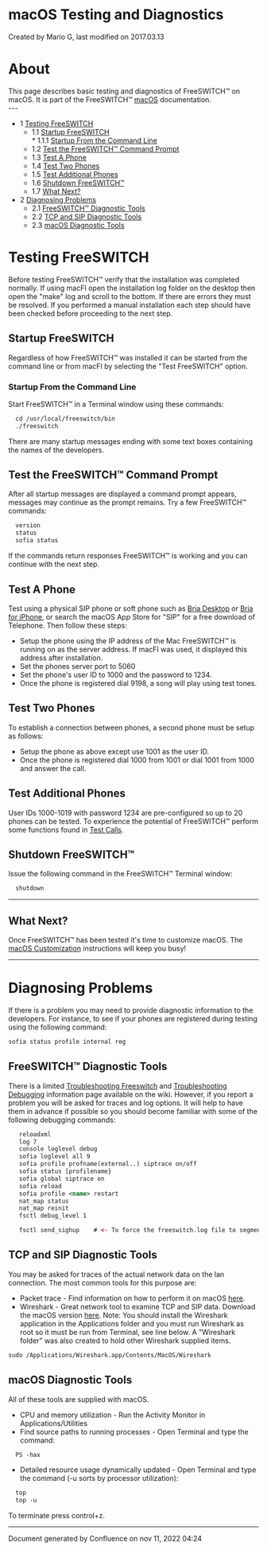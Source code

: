 
# macOS Testing and Diagnostics 

 Created by  Mario G, last modified on 2017.03.13

# About

This page describes basic testing and diagnostics of FreeSWITCH™ on macOS. It is part of the FreeSWITCH™ [macOS](./index.mdx#about) documentation.  
\---

* 1 [Testing FreeSWITCH](#testing-freeswitch)  
   * 1.1 [Startup FreeSWITCH](#testing-freeswitch)  
         * 1.1.1 [Startup From the Command Line](#startup-from-the-command-line)  
   * 1.2 [Test the FreeSWITCH™ Command Prompt](#test-the-freeswitch-command-prompt)  
   * 1.3 [Test A Phone](#macos-diagnostic-tools)  
   * 1.4 [Test Two Phones](#macos-diagnostic-tools)  
   * 1.5 [Test Additional Phones](#macos-diagnostic-tools)  
   * 1.6 [Shutdown FreeSWITCH™](#testing-freeswitch)  
   * 1.7 [What Next?](#macos-diagnostic-tools)
* 2 [Diagnosing Problems](#macos-diagnostic-tools)  
   * 2.1 [FreeSWITCH™ Diagnostic Tools](#freeswitch-diagnostic-tools)  
   * 2.2 [TCP and SIP Diagnostic Tools](#tcp-and-sip-diagnostic-tools)  
   * 2.3 [macOS Diagnostic Tools](#macos-diagnostic-tools)

# Testing FreeSWITCH

Before testing FreeSWITCH™ verify that the installation was completed normally. If using macFI open the installation log folder on the desktop then open the "make" log and scroll to the bottom. If there are errors they must be resolved. If you performed a manual installation each step should have been checked before proceeding to the next step.

## **Startup FreeSWITCH**

Regardless of how FreeSWITCH™ was installed it can be started from the command line or from macFI by selecting the "Test FreeSWITCH" option.

### **Startup From the Command Line**

Start FreeSWITCH™ in a Terminal window using these commands:

```xml
  cd /usr/local/freeswitch/bin
  ./freeswitch
```

There are many startup messages ending with some text boxes containing the names of the developers.

## **Test the FreeSWITCH™ Command Prompt**

After all startup messages are displayed a command prompt appears, messages may continue as the prompt remains. Try a few FreeSWITCH™ commands:

```xml
  version
  status
  sofia status
```

If the commands return responses FreeSWITCH™ is working and you can continue with the next step.

## **Test A Phone**

Test using a physical SIP phone or soft phone such as [Bria Desktop](http://www.counterpath.com/bria.html) or [Bria for iPhone](http://www.counterpath.com/bria-iphone-edition/), or search the macOS App Store for "SIP" for a free download of Telephone. Then follow these steps:

* Setup the phone using the IP address of the Mac FreeSWITCH™ is running on as the server address. If macFI was used, it displayed this address after installation.
* Set the phones server port to 5060
* Set the phone's user ID to 1000 and the password to 1234.
* Once the phone is registered dial 9198, a song will play using test tones.

## **Test Two Phones**

To establish a connection between phones, a second phone must be setup as follows:

* Setup the phone as above except use 1001 as the user ID.
* Once the phone is registered dial 1000 from 1001 or dial 1001 from 1000 and answer the call.

## **Test Additional Phones**

User IDs 1000-1019 with password 1234 are pre-configured so up to 20 phones can be tested. To experience the potential of FreeSWITCH™ perform some functions found in [Test Calls](../../Configuration/Configuring-FreeSWITCH/index.mdx#running-freeswitch).

## **Shutdown FreeSWITCH™**

Issue the following command in the FreeSWITCH™ Terminal window:

```xml
  shutdown
```

---

## **What Next?**

Once FreeSWITCH™ has been tested it's time to customize macOS. The [macOS Customization](./macOS-Customization_9634513.mdx#ssh) instructions will keep you busy!

  
---

# Diagnosing Problems

If there is a problem you may need to provide diagnostic information to the developers. For instance, to see if your phones are registered during testing using the following command:

```xml
sofia status profile internal reg
```

## FreeSWITCH™ Diagnostic Tools

There is a limited [Troubleshooting Freeswitch](../../Troubleshooting-Debugging/Troubleshooting-Freeswitch_9633933.mdx#about) and [Troubleshooting Debugging](../../Troubleshooting-Debugging/index.mdx#about) information page available on the wiki. However, if you report a problem you will be asked for traces and log options. It will help to have them in advance if possible so you should become familiar with some of the following debugging commands:

```xml
   reloadxml
   log 7
   console loglevel debug
   sofia loglevel all 9
   sofia profile profname(external..) siptrace on/off
   sofia status [profilename}
   sofia global siptrace on
   sofia reload
   sofia profile <name> restart
   nat_map status
   nat_map reinit
   fsctl debug_level 1

   fsctl send_sighup    # <- To force the freeswitch.log file to segment.
```

## TCP and SIP Diagnostic Tools

You may be asked for traces of the actual network data on the lan connection. The most common tools for this purpose are:

* Packet trace - Find information on how to perform it on macOS [here](http://support.apple.com/kb/HT3994?viewlocale=en%5FUS).
* Wireshark - Great network tool to examine TCP and SIP data. Download the macOS version [here](http://www.wireshark.org/download.html). Note: You should install the Wireshark application in the Applications folder and you must run Wireshark as root so it must be run from Terminal, see line below. A "Wireshark folder" was also created to hold other Wireshark supplied items.  
```xml  
sudo /Applications/Wireshark.app/Contents/MacOS/Wireshark  
```

## macOS Diagnostic Tools

All of these tools are supplied with macOS.

* CPU and memory utilization - Run the Activity Monitor in Applications/Utilities
* Find source paths to running processes - Open Terminal and type the command:  
```xml  
  PS -hax  
```
* Detailed resource usage dynamically updated - Open Terminal and type the command (-u sorts by processor utilization):  
```xml  
  top  
  top -u  
```

To terminate press control+z.

---

Document generated by Confluence on nov 11, 2022 04:24
